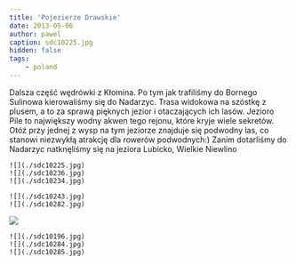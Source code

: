 ```yaml
---
title: 'Pojezierze Drawskie'
date: 2013-05-06
author: pawel
caption: sdc10225.jpg
hidden: false
tags: 
    - poland
---
```


Dalsza część wędrówki z Kłomina. Po tym jak trafiliśmy do Bornego Sulinowa kierowaliśmy się do Nadarzyc. Trasa widokowa na szóstkę z plusem, a to za sprawą pięknych jezior i otaczających ich lasów. Jezioro Pile to największy wodny akwen tego rejonu, które kryje wiele sekretów. Otóż przy jednej z wysp na tym jeziorze znajduje się podwodny las, co stanowi niezwykłą atrakcję dla rowerów podwodnych:)
Zanim dotarliśmy do Nadarzyc natknęliśmy się na jeziora Lubicko, Wielkie Niewlino

```grid|3
![](./sdc10225.jpg)
![](./sdc10236.jpg)
![](./sdc10234.jpg)
```
```grid|2
![](./sdc10243.jpg)
![](./sdc10282.jpg)
```
![](./sdc10214.jpg)
```grid|3
![](./sdc10196.jpg)
![](./sdc10284.jpg)
![](./sdc10285.jpg)
```